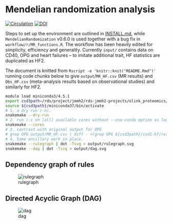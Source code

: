 # Mendelian randomization analysis

[![Circulation](https://www.ahajournals.org/pb-assets/images/logos/circ-logo-1526571039097.svg)](https://www.ahajournals.org/doi/10.1161/CIRCULATIONAHA.121.056663)
[![DOI](https://zenodo.org/badge/429122036.svg)](https://zenodo.org/badge/latestdoi/429122036)

Steps to set up the environment are outlined in [INSTALL.md](INSTALL.md), while `MendelianRandomization` v0.6.0 is used together with a bug fix in `workflow/r/MR_functions.R`. The workflow has been heavily edited for simplicity, efficiency and generality.
Currently `input/` contains data on CD40, OPG and heart failures -- to imitate additional trait, HF statistics are duplicated as HF2.

The document is knitted from `Rscript -e 'knitr::knit("README.Rmd")'` running code chunks below to give `output`/`MR_HF.csv` (MR results) and `Obs_HF.csv` (meta-analysis results based on observational studies) and similarly for HF2.

```bash
module load miniconda3/4.5.1
export csd3path=/rds/project/jmmh2/rds-jmmh2-projects/olink_proteomics/scallop
source ${csd3path}/miniconda37/bin/activate
# 1. a dry run (-n).
snakemake --dry-run
# 2. run (-c on [all] available cores without --use-conda option as local packages are more up-to-date)
snakemake --cores
# 3. contrast with original output for OPG
# grep OPG output/MR_HF.csv | diff - <(grep OPG ${csd3path}/cvd1-hf/results/res_MR_aggregate.csv)
# 4. Some ancillary work in place.
snakemake --rulegraph | dot -Tsvg > output/rulegraph.svg
snakemake --dag | dot -Tsvg > output/dag.svg
```

## Dependency graph of rules

![rulegraph](output/rulegraph.svg)

## Directed Acyclic Graph (DAG)

![dag](output/dag.svg)

